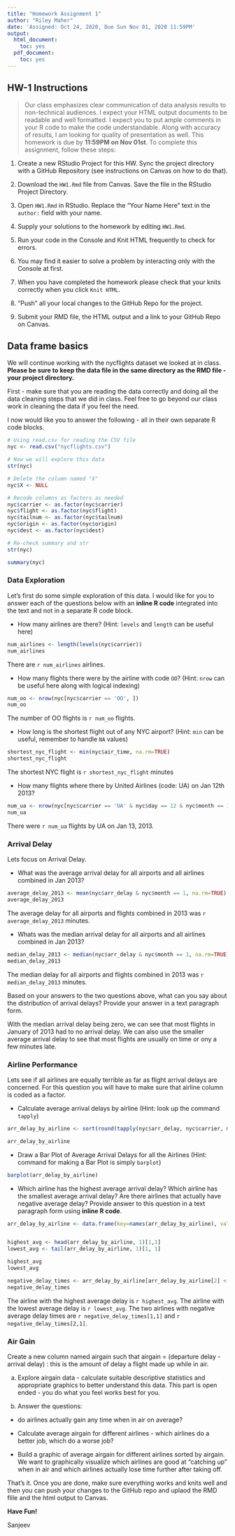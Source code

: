 ```yaml
---
title: "Homework Assignment 1"
author: "Riley Maher"
date: 'Assigned: Oct 24, 2020, Due Sun Nov 01, 2020 11:59PM'
output:
  html_document:
    toc: yes
  pdf_document:
    toc: yes
---
```


## HW-1 Instructions

> Our class emphasizes clear communication of data analysis results to non-technical audiences. I expect your HTML output documents to be readable and well formatted. I expect you to put ample comments in your R code to make the code understandable. Along with accuracy of results, I am looking for quality of presentation as well. This homework is due by **11:59PM on Nov 01st**.  To complete this assignment, follow these steps:

1. Create a new RStudio Project for this HW. Sync the project directory with a GitHub Repository (see instructions on Canvas on how to do that). 

2. Download the `HW1.Rmd` file from Canvas. Save the file in the RStudio Project Directory. 

3. Open `HW1.Rmd` in RStudio. Replace the "Your Name Here" text in the `author:` field with your name.

4. Supply your solutions to the homework by editing `HW1.Rmd`.

5. Run your code in the Console and Knit HTML frequently to check for errors.

6. You may find it easier to solve a problem by interacting only with the Console at first. 

7. When you have completed the homework please check that your knits correctly when you click `Knit HTML`.

8. "Push" all your local changes to the GitHub Repo for the project.

9. Submit your RMD file, the HTML output and a link to your GitHub Repo on Canvas.


## Data frame basics

We will continue working with the nycflights dataset we looked at in class. **Please be sure to keep the data file in the same directory as the RMD file - your project directory.**

First - make sure that you are reading the data correctly and doing all the data cleaning steps that we did in class. Feel free to go beyond our class work in cleaning the data if you feel the need. 

I now would like you to answer the following - all in their own separate R code blocks.

```r
# Using read.csv for reading the CSV file
nyc <- read.csv("nycflights.csv")

# Now we will explore this data
str(nyc)

# Delete the column named "X"
nyc$X <- NULL

# Recode columns as factors as needed
nyc$carrier <- as.factor(nyc$carrier)
nyc$flight <- as.factor(nyc$flight)
nyc$tailnum <- as.factor(nyc$tailnum)
nyc$origin <- as.factor(nyc$origin)
nyc$dest <- as.factor(nyc$dest)

# Re-check summary and str
str(nyc)
```
```r
summary(nyc)
```


### Data Exploration

Let's first do some simple exploration of this data. I would like for you to answer each of the questions below with an **inline R code** integrated into the text and not in a separate R code block.

- How many airlines are there? (Hint: `levels` and `length` can be useful here)
```r
num_airlines <- length(levels(nyc$carrier))
num_airlines
```
There are `r num_airlines` airlines.

- How many flights there were by the airline with code `OO`? (Hint: `nrow` can be useful here along with logical indexing)
```r
num_oo <- nrow(nyc[nyc$carrier == 'OO', ])
num_oo
```
The number of OO flights is `r num_oo` flights.

- How long is the shortest flight out of any NYC airport? (Hint: `min` can be useful, remember to handle `NA` values)

```r
shortest_nyc_flight <- min(nyc$air_time, na.rm=TRUE)
shortest_nyc_flight
```
The shortest NYC flight is `r shortest_nyc_flight` minutes

- How many flights where there by United Airlines (code: UA) on Jan 12th 2013?

```r
num_ua <- nrow(nyc[nyc$carrier == 'UA' & nyc$day == 12 & nyc$month == 1, ])
num_ua
```
There were `r num_ua` flights by UA on Jan 13, 2013.


### Arrival Delay

Lets focus on Arrival Delay.

- What was the average arrival delay for all airports and all airlines combined in Jan 2013?
```r
average_delay_2013 <- mean(nyc$arr_delay & nyc$month == 1, na.rm=TRUE)
average_delay_2013
```
The average delay for all airports and flights combined in 2013 was `r average_delay_2013` minutes.

- Whats was the median arrival delay for all airports and all airlines combined in Jan 2013?
```r
median_delay_2013 <- median(nyc$arr_delay & nyc$month == 1, na.rm=TRUE)
median_delay_2013
```
The median delay for all airports and flights combined in 2013 was `r median_delay_2013` minutes.

Based on your answers to the two questions above, what can you say about the distribution of arrival delays? Provide your answer in a text paragraph form.

With the median arrival delay being zero, we can see that most flights in January of 2013 had to no arrival delay. We can also use the smaller average arrival delay to see that most flights are usually on time or ony a few minutes late.


### Airline Performance

Lets see if all airlines are equally terrible as far as flight arrival delays are concerned. For this question you will have to make sure that airline column is coded as a factor.

- Calculate average arrival delays by airline (Hint: look up the command `tapply`)
```r
arr_delay_by_airline <- sort(round(tapply(nyc$arr_delay, nyc$carrier, mean, na.rm=TRUE), 2))

arr_delay_by_airline
```


- Draw a Bar Plot of Average Arrival Delays for all the Airlines (Hint: command for making a Bar Plot is simply `barplot`)
```r
barplot(arr_delay_by_airline)
```


- Which airline has the highest average arrival delay? Which airline has the smallest average arrival delay? Are there airlines that actually have negative average delay? Provide answer to this question in a text paragraph form using **inline R code**.
```r
arr_delay_by_airline <- data.frame(key=names(arr_delay_by_airline), value=arr_delay_by_airline)


highest_avg <- head(arr_delay_by_airline, 1)[1,1]
lowest_avg <- tail(arr_delay_by_airline, 1)[1, 1]

highest_avg
lowest_avg
```
```r
negative_delay_times <- arr_delay_by_airline[arr_delay_by_airline[2] < 0, ]
negative_delay_times
```

The airline with the highest average delay is `r highest_avg`. The airline with the lowest average delay is `r lowest_avg`. The two airlines with negative average delay times are `r negative_delay_times[1,1]` and `r negative_delay_times[2,1]`.

### Air Gain

Create a new column named airgain such that airgain = (departure delay - arrival delay) : this is the amount of delay a flight made up while in air.

a) Explore airgain data - calculate suitable descriptive statistics and appropriate graphics to better understand this data. This part is open ended - you do what you feel works best for you.

b) Answer the questions:

  - do airlines actually gain any time when in air on average? 

  - Calculate average airgain for different airlines - which airlines do a better job, which do a worse job? 

  - Build a graphic  of average airgain for different airlines sorted by airgain. We want to graphically visualize which airlines are good at "catching up" when in air and which airlines actually lose time further after taking off.

That's it. Once you are done, make sure everything works and knits well and then you can push your changes to the GitHub repo and uplaod the RMD flile and the html output to Canvas.

**Have Fun!**

Sanjeev
